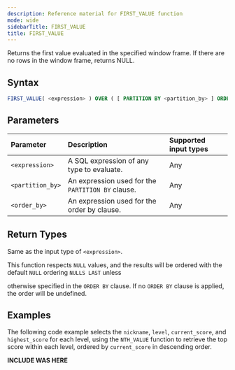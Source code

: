```yaml
---
description: Reference material for FIRST_VALUE function
mode: wide
sidebarTitle: FIRST_VALUE
title: FIRST_VALUE
---
```



Returns the first value evaluated in the specified window frame. If there are no rows in the window frame, returns NULL.

## Syntax

```sql
FIRST_VALUE( <expression> ) OVER ( [ PARTITION BY <partition_by> ] ORDER BY <order_by> [ASC|DESC] )
```

## Parameters

| Parameter        | Description                                       | Supported input types | 
|:-----------------|:--------------------------------------------------|:----------------------| 
| `<expression>`   | A SQL expression of any type to evaluate.         | Any                   |
| `<partition_by>` | An expression used for the `PARTITION BY` clause. | Any                   |
| `<order_by>`     | An expression used for the order by clause.       | Any                   |

## Return Types

Same as the input type of `<expression>`.

This function respects `NULL` values, and the results will be ordered with the default `NULL` ordering `NULLS LAST` unless

otherwise specified in the `ORDER BY` clause. If no `ORDER BY` clause is applied, the order will be undefined.


## Examples

The following code example selects the `nickname`, `level`, `current_score`, and `highest_score` for each level, using the `NTH_VALUE` function to retrieve the top score within each level, ordered by `current_score` in descending order.

**INCLUDE WAS HERE**

